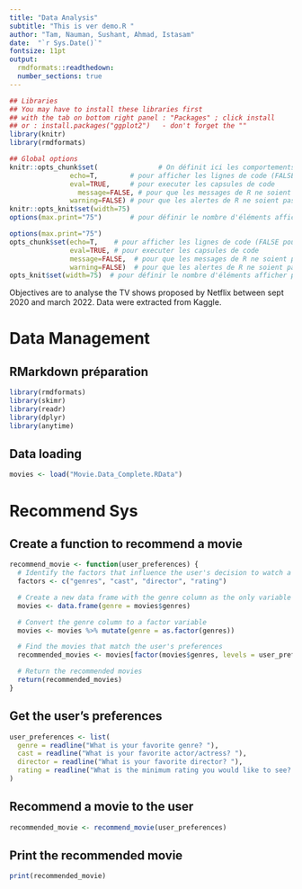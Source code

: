 ```yaml
---
title: "Data Analysis"
subtitle: "This is ver demo.R "
author: "Tam, Nauman, Sushant, Ahmad, Istasam"
date:  "`r Sys.Date()`"
fontsize: 11pt
output:
  rmdformats::readthedown:
  number_sections: true
---
```


```r
## Libraries
## You may have to install these libraries first 
## with the tab on bottom right panel : "Packages" ; click install
## or : install.packages("ggplot2")   - don't forget the ""
library(knitr)
library(rmdformats)

## Global options
knitr::opts_chunk$set(               # On définit ici les comportements par défaut des capsules dans le document produit html
               echo=T,        # pour afficher les lignes de code (FALSE pour les cacher ; mais elles seront executer)
               eval=TRUE,     # pour executer les capsules de code
	             message=FALSE, # pour que les messages de R ne soient pas affichés dans le doc html
               warning=FALSE) # pour que les alertes de R ne soient pas affichés dans le doc html
knitr::opts_knit$set(width=75)  
options(max.print="75")       # pour définir le nombre d'éléments afficher par R

options(max.print="75")
opts_chunk$set(echo=T,    # pour afficher les lignes de code (FALSE pour les cacher ; mais elles seront executer)  
               eval=TRUE, # pour executer les capsules de code
               message=FALSE,  # pour que les messages de R ne soient pas affichés dans le doc html
               warning=FALSE)  # pour que les alertes de R ne soient pas affichés dans le doc html
opts_knit$set(width=75)  # pour définir le nombre d'éléments afficher par R
```

<!-- Enoncé -->

Objectives are to analyse the TV shows proposed by Netflix between sept 2020 and march 2022.
Data were extracted from Kaggle.


# Data Management {.tabset}

## RMarkdown préparation

```r
library(rmdformats)
library(skimr)
library(readr)
library(dplyr)
library(anytime)
```

## Data loading

```r
movies <- load("Movie.Data_Complete.RData")
```

# Recommend Sys {.tabset}

## Create a function to recommend a movie
```r
recommend_movie <- function(user_preferences) {
  # Identify the factors that influence the user's decision to watch a film
  factors <- c("genres", "cast", "director", "rating")

  # Create a new data frame with the genre column as the only variable
  movies <- data.frame(genre = movies$genres)

  # Convert the genre column to a factor variable
  movies <- movies %>% mutate(genre = as.factor(genres))

  # Find the movies that match the user's preferences
  recommended_movies <- movies[factor(movies$genres, levels = user_preferences$genres) & factor(movies$cast, levels = user_preferences$cast) & factor(movies$director, levels = user_preferences$director) & movies$rating >= user_preferences$rating,]

  # Return the recommended movies
  return(recommended_movies)
}

```

## Get the user's preferences
```r
user_preferences <- list(
  genre = readline("What is your favorite genre? "),
  cast = readline("What is your favorite actor/actress? "),
  director = readline("What is your favorite director? "),
  rating = readline("What is the minimum rating you would like to see? ")
)
```

## Recommend a movie to the user
```r
recommended_movie <- recommend_movie(user_preferences)
```

## Print the recommended movie
```r
print(recommended_movie)
```
